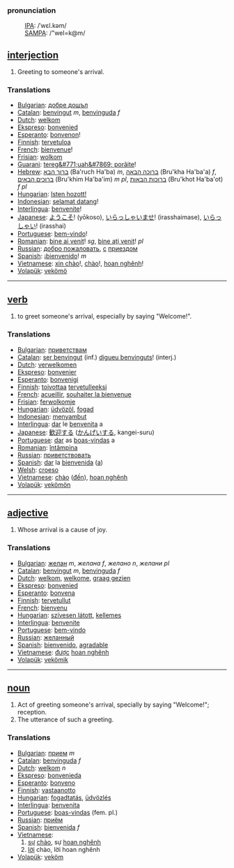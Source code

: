 ===pronunciation===
:[[International Phonetic Alphabet|IPA]]: /ˈwɛl.kəm/
:[[SAMPA]]: /"wel=k@m/

== [[interjection]] ==
# Greeting to someone's arrival.

===Translations===
*[[Bulgarian]]: [[добре дошъл]]
*[[Catalan]]: [[benvingut]] ''m'', [[benvinguda]] ''f''
*[[Dutch]]: [[welkom]]
*[[Ekspreso]]: [[bonvenied]]
*[[Esperanto]]: [[bonvenon]]!
*[[Finnish]]: [[tervetuloa]]
*[[French]]: [[bienvenue]]!
*[[Frisian]]: [[wolkom]]
*[[Guarani]]: [[tereg&#771;uah&#7869; porãite]]!
*[[Hebrew]]: [[ברוך הבא]] (Ba'ruch Ha'ba) ''m'', [[ברוכה הבאה]] (Bru'kha Ha'ba'a) ''f'', [[ברוכים הבאים]] (Bru'khim Ha'ba'im) ''m pl'', [[ברוכות הבאות]] (Bru'khot Ha'ba'ot) ''f pl''
*[[Hungarian]]: [[Isten hozott!]]
*[[Indonesian]]: [[selamat datang]]!
*[[Interlingua]]: [[benvenite]]!
*[[Japanese]]: [[ようこそ]]! (yōkoso), [[いらっしゃいませ]]! (irasshaimase), [[いらっしゃい]]! (irasshai)
*[[Portuguese]]: [[bem-vindo]]!
*[[Romanian]]: [[bine ai venit]]! ''sg'', [[bine aţi venit]]! ''pl''
*[[Russian]]: [[добро пожаловать]], [[с]] [[приезд|приездом]]
*[[Spanish]]: ¡[[bienvenido]]! ''m''
*[[Vietnamese]]: [[xin chào]]!, [[chào]]!, [[hoan nghênh]]!
*[[Volapük]]: [[vekömö]]

----

== [[verb]] ==
# to greet someone's arrival, especially by saying "Welcome!".

===Translations===
*[[Bulgarian]]: [[приветствам]]
*[[Catalan]]: [[ser benvingut]] (inf.) [[digueu benvinguts]]! (interj.)
*[[Dutch]]: [[verwelkomen]]
*[[Ekspreso]]: [[bonvenier]]
*[[Esperanto]]: [[bonvenigi]]
*[[Finnish]]: [[toivottaa]] [[tervetullut|tervetulleeksi]]
*[[French]]: [[acueillir]], [[souhaiter la bienvenue]]
*[[Frisian]]: [[ferwolkomje]]
*[[Hungarian]]: [[üdvözöl]], [[fogad]]
*[[Indonesian]]: [[sambut|menyambut]]
*[[Interlingua]]: [[dar]] le [[benvenita]] a
*[[Japanese]]: [[歓迎]]する ([[かんげい]]する, kangei-suru)
*[[Portuguese]]: [[dar]] as [[boas-vindas]] a
*[[Romanian]]: [[întâmpina]]
*[[Russian]]: [[приветствовать]]
*[[Spanish]]: [[dar#Spanish|dar]] la [[bienvenida]] ([[a#Spanish|a]])
*[[Welsh]]: [[croeso]]
*[[Vietnamese]]: [[chào]] ([[đến]]), [[hoan nghênh]]
*[[Volapük]]: [[vekömön]]

----

== [[adjective]] ==
# Whose arrival is a cause of joy.

===Translations===
*[[Bulgarian]]: [[желан]] ''m'', ''желана'' ''f'', ''желано'' ''n'', ''желани'' ''pl''
*[[Catalan]]: [[benvingut]] ''m'', [[benvinguda]] ''f''
*[[Dutch]]: [[welkom]], [[welkome]], [[graag gezien]]
*[[Ekspreso]]: [[bonvenied]]
*[[Esperanto]]: [[bonvena]]
*[[Finnish]]: [[tervetullut]]
*[[French]]: [[bienvenu]]
*[[Hungarian]]: [[szívesen látott]], [[kellemes]]
*[[Interlingua]]: [[benvenite]]
*[[Portuguese]]: [[bem-vindo]]
*[[Russian]]: [[желанный]]
*[[Spanish]]: [[bienvenido]], [[agradable]]
*[[Vietnamese]]: [[được]] [[hoan nghênh]]
*[[Volapük]]: [[vekömik]]

----

== [[noun]] ==
#Act of greeting someone's arrival, specially by saying "Welcome!"; reception.
#The utterance of such a greeting.

===Translations===
*[[Bulgarian]]: [[прием]] ''m''
*[[Catalan]]: [[benvinguda]] ''f''
*[[Dutch]]: [[welkom]] ''n''
*[[Ekspreso]]: [[bonvenieda]]
*[[Esperanto]]: [[bonveno]]
*[[Finnish]]: [[vastaanotto]]
*[[Hungarian]]: [[fogadtatás]], [[üdvözlés]]
*[[Interlingua]]: [[benvenita]]
*[[Portuguese]]: [[boas-vindas]] (fem. pl.)
*[[Russian]]: [[приём]]
*[[Spanish]]: [[bienvenida]] ''f''
*[[Vietnamese]]:
*#[[sự]] [[chào]], sự [[hoan nghênh]]
*#[[lời]] chào, lời hoan nghênh
*[[Volapük]]: [[veköm]]